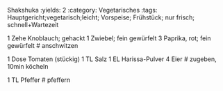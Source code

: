 Shakshuka
:yields: 2
:category: Vegetarisches
:tags: Hauptgericht;vegetarisch;leicht; Vorspeise; Frühstück; nur frisch; schnell+Wartezeit

1 Zehe Knoblauch; gehackt
1 Zwiebel; fein gewürfelt
3 Paprika, rot; fein gewürfelt
# anschwitzen

1 Dose Tomaten (stückig)
1 TL Salz
1 EL Harissa-Pulver
4 Eier
# zugeben, 10min köcheln

1 TL Pfeffer
# pfeffern